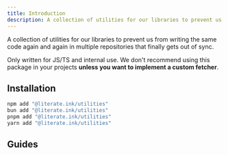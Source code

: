 ```yaml
---
title: Introduction
description: A collection of utilities for our libraries to prevent us from writing the same code again and again in multiple repositories that finally gets out of sync.
---
```


<Card title="GitHub" href="https://github.com/LiterateInk/Utilities" />

A collection of utilities for our libraries to prevent us from writing the same code again and again in multiple repositories that finally gets out of sync.

Only written for JS/TS and internal use. We don't recommend using this package in your projects **unless you want to implement a custom fetcher**.

## Installation

```bash
npm add "@literate.ink/utilities"
bun add "@literate.ink/utilities"
pnpm add "@literate.ink/utilities"
yarn add "@literate.ink/utilities"
```

## Guides

<Card title="Fetcher" href="/utilities/fetcher" />
<Card title="Headers" href="/utilities/headers" />

